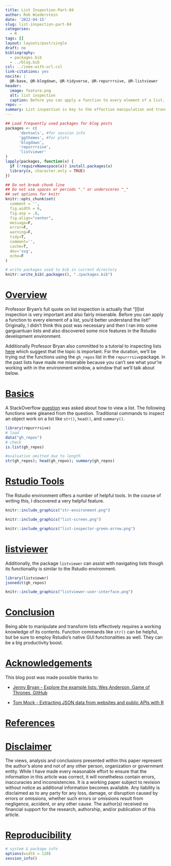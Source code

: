 ```yaml
---
title: List Inspection-Part-04
author: Rob Wiederstein
date: '2022-04-15'
slug: list-inspection-part-04
categories:
  - R
tags: []
layout: layouts/post/single
draft: no
bibliography:
  - packages.bib
  - ../blog.bib
csl: ../ieee-with-url.csl
link-citations: yes
nocite: |
  @R-base, @R-blogdown, @R-tidyverse, @R-repurrrsive, @R-listviewer
header:
  image: feature.png
  alt: list inspection
  caption: Before you can apply a function to every element of a list, you’d better understand the list! Dr. Jenny Bryan, Professor of Biostatistics.
repo: ~
summary: List inspection is key to the effective manipulation and transformation of the data.
---
```



```r
## Load frequently used packages for blog posts
packages <- c(
      'devtools', #for session info
      'ggthemes', #for plots
      'blogdown',
      'repurrrsive',
      'listviewer'
)
lapply(packages, function(x) {
  if (!requireNamespace(x)) install.packages(x)
  library(x, character.only = TRUE)
})
```

```r
## Do not break chunk line
## Do not use spaces or periods "." or underscores "_"
## set options for knitr
knitr::opts_chunk$set(
  comment = '',
  fig.width = 6,
  fig.asp = .8,
  fig.align="center",
  message=F,
  error=F,
  warning=F,
  tidy=T,
  comment='',
  cache=T,
  dev='svg',
  echo=F
)
```

```r
# write packages used to bib in current directory
knitr::write_bib(.packages(), "./packages.bib")
```

# [Overview](#overview)

Professor Bryan's full quote on list inspection is actually that "[l]ist inspection is very important and also fairly miserable. Before you can apply a function to every element of a list, you’d better understand the list!" Originally, I didn't think this post was necessary and then I ran into some garguantuan lists and also discovered some nice features in the Rstudio development environment.  

Additionally Professor Bryan also committed to a tutorial to inspecting lists [here](https://jennybc.github.io/purrr-tutorial/ls00_inspect-explore.html) which suggest that the topic is important. For the duration, we'll be trying out the functions using the `gh_repos` list in the `repurrrsive`package. In the past lists have made me miserable because you can't see what your're working with in the environment window, a window that we'll talk about below.

# [Basics](#basics)

A StackOverflow [question](https://stackoverflow.com/questions/32618369/is-there-a-way-to-view-a-list) was asked about how to view a list. The following functions were gleaned from the question. Traditional commands to inspect an object work on a list like `str()`, `head()`, and `summary()`.

```r
library(repurrrsive)
# load
data("gh_repos")
# check
is.list(gh_repos)
```

```r
#evaluation omitted due to length
str(gh_repos); head(gh_repos); summary(gh_repos)
```


# [Rstudio Tools](#rstudio-tools)

The Rstudio environment offers a number of helpful tools. In the course of writing this, I discovered a very helpful feature.

```r
knitr::include_graphics("str-environment.png")
```

```r
knitr::include_graphics("list-screen.png")
```

```r
knitr::include_graphics("list-inspector-green-arrow.png")
```


# [listviewer](#listviewer)

Additionally, the package `listviewer` can assist with navigating lists though its functionality is similar to the Rstudio environment.

```r
library(listviewer)
jsonedit(gh_repos)
```

```r
knitr::include_graphics("listviewer-user-interface.png")
```


# [Conclusion](#conclusion)

Being able to manipulate and transform lists effectively requires a working knowledge of its contents.  Function commands like `str()` can be helpful, but be sure to employ Rstudio's native GUI functionalities as well.  They can be a big productivity boost.

# [Acknowledgements](#acknowledge)

This blog post was made possible thanks to:

-  [Jenny Bryan - Explore the example lists: Wes Anderson, Game of Thrones, GitHub](https://jennybc.github.io/purrr-tutorial/ls00_inspect-explore.html)

-  [Tom Mock - Extracting JSON data from websites and public APIs with R](https://themockup.blog/posts/2020-12-13-extracting-json-from-websites-and-public-apis-with-r/)

# [References](#reference)

<div id="refs"></div>

# [Disclaimer](#disclaimer)

The views, analysis and conclusions presented within this paper represent the author’s alone and not of any other person, organization or government entity. While I have made every reasonable effort to ensure that the information in this article was correct, it will nonetheless contain errors, inaccuracies and inconsistencies. It is a working paper subject to revision without notice as additional information becomes available. Any liability is disclaimed as to any party for any loss, damage, or disruption caused by errors or omissions, whether such errors or omissions result from negligence, accident, or any other cause. The author(s) received no financial support for the research, authorship, and/or publication of this article.

# [Reproducibility](#reproduce)

```r
# system & package info
options(width = 120)
session_info()
```
